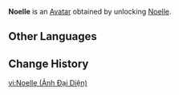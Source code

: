 {{About|the Avatar|the playable character|Noelle}}
{{Avatar Infobox
|title    = Noelle
|id       = 1200
|image    = Noelle Avatar.png
|type     = Character
|features = Noelle
|obtain   = Unlock [[Noelle]]
}}
'''Noelle''' is an [[Avatar]] obtained by unlocking [[Noelle]].

==Other Languages==
{{Other Languages|Noelle}}

==Change History==
{{Change History|1.0}}

[[vi:Noelle (Ảnh Đại Diện)]]